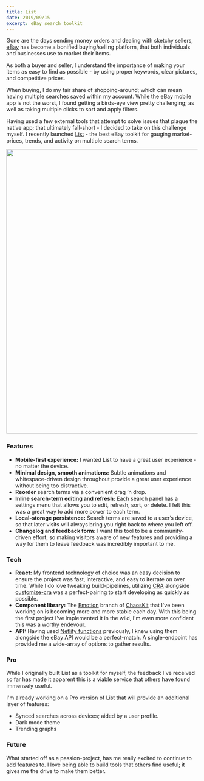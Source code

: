 ```yaml
---
title: List
date: 2019/09/15
excerpt: eBay search toolkit
---
```


Gone are the days sending money orders and dealing with sketchy sellers, [eBay](https://ebay.com) has become a bonified buying/selling platform, that both individuals and businesses use to market their items.

As both a buyer and seller, I understand the importance of making your items as easy to find as possible - by using proper keywords, clear pictures, and competitive prices.

When buying, I do my fair share of shopping-around; which can mean having multiple searches saved within my account. While the eBay mobile app is not the worst, I found getting a birds-eye view pretty challenging; as well as taking multiple clicks to sort and apply filters.

Having used a few external tools that attempt to solve issues that plague the native app; that ultimately fall-short - I decided to take on this challenge myself. I recently launched [List](https://list.zslabs.com) - the best eBay toolkit for gauging market-prices, trends, and activity on multiple search terms.

<TextLink href="https://list.zslabs.com">
  <Image src="/uploads/list-updated.png" width="1000" height="747" />
</TextLink>

### Features

- **Mobile-first experience:** I wanted List to have a great user experience - no matter the device.
- **Minimal design, smooth animations:** Subtle animations and whitespace-driven design throughout provide a great user experience without being too distractive.
- **Reorder** search terms via a convenient drag ’n drop.
- **Inline search-term editing and refresh:** Each search panel has a settings menu that allows you to edit, refresh, sort, or delete. I felt this was a great way to add more power to each term.
- **Local-storage persistence:** Search terms are saved to a user’s device, so that later visits will always bring you right back to where you left off.
- **Changelog and feedback form:** I want this tool to be a community-driven effort, so making visitors aware of new features and providing a way for them to leave feedback was incredibly important to me.

### Tech

- **React:** My frontend technology of choice was an easy decision to ensure the project was fast, interactive, and easy to iterrate on over time. While I do love tweaking build-pipelines, utilizing [CRA](https://github.com/facebook/create-react-app) alongside [customize-cra](https://github.com/arackaf/customize-cra) was a perfect-pairing to start developing as quickly as possible.
- **Component library:** The [Emotion](https://emotion.sh) branch of [ChaosKit](https://github.com/gremlin/chaoskit) that I've been working on is becoming more and more stable each day. With this being the first project I've implemented it in the wild, I'm even more confident this was a worthy endevour.
- **API:** Having used [Netlify functions](https://www.netlify.com/docs/functions/) previously, I knew using them alongside the eBay API would be a perfect-match. A single-endpoint has provided me a wide-array of options to gather results.

### Pro

While I originally built List as a toolkit for myself, the feedback I've received so far has made it apparent this is a viable service that others have found immensely useful.

I'm already working on a Pro version of List that will provide an additional layer of features:

- Synced searches across devices; aided by a user profile.
- Dark mode theme
- Trending graphs

### Future

What started off as a passion-project, has me really excited to continue to add features to. I love being able to build tools that others find useful; it gives me the drive to make them better.
